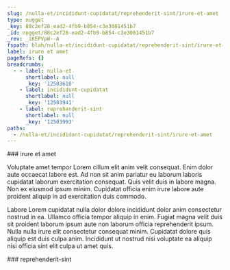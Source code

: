 ```yaml
---
slug: /nulla-et/incididunt-cupidatat/reprehenderit-sint/irure-et-amet
type: nugget
_key: 88c2ef28-ead2-4fb9-b854-c3e3081451b7
_id: nugget/88c2ef28-ead2-4fb9-b854-c3e3081451b7
_rev: _iKEPVpW--A
fspath: blah/nulla-et/incididunt-cupidatat/reprehenderit-sint/irure-et-amet.md
label: irure et amet
pageRefs: {}
breadcrumbs:
  - - label: nulla-et
      shortlabel: null
      _key: '12503610'
    - label: incididunt-cupidatat
      shortlabel: null
      _key: '12503941'
    - label: reprehenderit-sint
      shortlabel: null
      _key: '12503993'
paths:
  - /nulla-et/incididunt-cupidatat/reprehenderit-sint/irure-et-amet
---
```


<NuggetArea>
<Nugget slug="/nulla-et/incididunt-cupidatat/reprehenderit-sint/irure-et-amet" type="nugget" _key="88c2ef28-ead2-4fb9-b854-c3e3081451b7" _id="nugget/88c2ef28-ead2-4fb9-b854-c3e3081451b7" _rev="_iKEPVpW--A" fspath="blah/nulla-et/incididunt-cupidatat/reprehenderit-sint/irure-et-amet.md" label="irure et amet" paths="/nulla-et/incididunt-cupidatat/reprehenderit-sint/irure-et-amet">
<NuggetBody>
### irure et amet

Voluptate amet tempor Lorem cillum elit anim velit consequat. Enim dolor aute occaecat labore est. Ad non sit anim pariatur eu laborum laboris cupidatat laborum exercitation consequat. Quis velit duis in labore magna. Non ex eiusmod ipsum minim. Cupidatat officia enim irure labore aute proident aliquip in ad exercitation duis commodo.

Labore Lorem cupidatat nulla dolor dolore incididunt dolor anim consectetur nostrud in ea. Ullamco officia tempor aliquip in enim. Fugiat magna velit duis sit proident laborum ipsum aute non laborum officia reprehenderit ipsum. Nulla nulla irure elit consectetur consequat minim. Cupidatat dolore quis aliquip est duis culpa anim. Incididunt ut nostrud nisi voluptate ea aliquip nisi officia sint elit culpa ut amet quis.

</NuggetBody>
<Breadcrumbs>
<Crumbs>
<Crumb _key="12503610" label="nulla-et" /><Crumb _key="12503941" label="incididunt-cupidatat" /><Crumb _key="12503993" label="reprehenderit-sint" />
</Crumbs>
</Breadcrumbs>
</Nugget>

<NuggetsInbound>
</NuggetsInbound>
<NuggetsOutbound>
</NuggetsOutbound>
</NuggetArea>
<PassagesInbound>
<Passage direction="inbound" type="passage" _key="12503993" _id="passage/12503993" _rev="_iKEPVpW---" label="reprehenderit-sint" passage="reprehenderit-sint" fspath="blah/nulla-et/incididunt-cupidatat/reprehenderit-sint" paths="/nulla-et/incididunt-cupidatat/reprehenderit-sint" slug="/nulla-et/incididunt-cupidatat/reprehenderit-sint">
<NuggetBody>
### reprehenderit-sint

</NuggetBody>
<Breadcrumbs>
<Crumbs>
<Crumb _key="12503610" label="nulla-et" /><Crumb _key="12503941" label="incididunt-cupidatat" />
</Crumbs>
</Breadcrumbs>
</Passage>

</PassagesInbound>
<PassagesOutbound>
</PassagesOutbound>